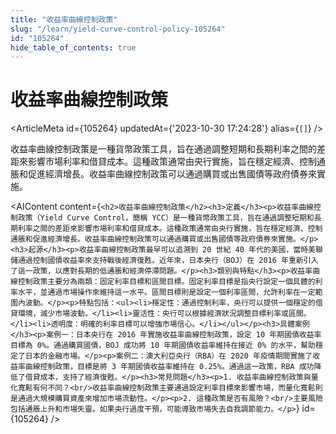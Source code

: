 ```yaml
---
title: "收益率曲線控制政策"
slug: "/learn/yield-curve-control-policy-105264"
id: "105264"
hide_table_of_contents: true
---
```



# 收益率曲線控制政策

<ArticleMeta id={105264} updatedAt={'2023-10-30 17:24:28'} alias={`[]`} />
<div className='border-solid border-b border-t-0 my-4 border-[var(--ifm-color-gray-300)]' />

收益率曲線控制政策是一種貨幣政策工具，旨在通過調整短期和長期利率之間的差距來影響市場利率和借貸成本。這種政策通常由央行實施，旨在穩定經濟、控制通脹和促進經濟增長。收益率曲線控制政策可以通過購買或出售國債等政府債券來實施。

<AIContent content={`<h2>收益率曲線控制政策</h2><h3>定義</h3><p>收益率曲線控制政策（Yield Curve Control，簡稱 YCC）是一種貨幣政策工具，旨在通過調整短期和長期利率之間的差距來影響市場利率和借貸成本。這種政策通常由央行實施，旨在穩定經濟、控制通脹和促進經濟增長。收益率曲線控制政策可以通過購買或出售國債等政府債券來實施。</p><h3>起源</h3><p>收益率曲線控制政策最早可以追溯到 20 世紀 40 年代的美國，當時美聯儲通過控制國債收益率來支持戰後經濟復甦。近年來，日本央行（BOJ）在 2016 年重新引入了這一政策，以應對長期的低通脹和經濟停滯問題。</p><h3>類別與特點</h3><p>收益率曲線控制政策主要分為兩類：固定利率目標和區間目標。固定利率目標是指央行設定一個具體的利率水平，並通過市場操作來維持這一水平。區間目標則是設定一個利率區間，允許利率在一定範圍內波動。</p><p>特點包括：<ul><li>穩定性：通過控制利率，央行可以提供一個穩定的借貸環境，減少市場波動。</li><li>靈活性：央行可以根據經濟狀況調整目標利率或區間。</li><li>透明度：明確的利率目標可以增強市場信心。</li></ul></p><h3>具體案例</h3><p>案例一：日本央行在 2016 年實施收益率曲線控制政策，設定 10 年期國債收益率目標為 0%。通過購買國債，BOJ 成功將 10 年期國債收益率維持在接近 0% 的水平，幫助穩定了日本的金融市場。</p><p>案例二：澳大利亞央行（RBA）在 2020 年疫情期間實施了收益率曲線控制政策，目標是將 3 年期國債收益率維持在 0.25%。通過這一政策，RBA 成功降低了借貸成本，支持了經濟復甦。</p><h3>常見問題</h3><p>1. 收益率曲線控制政策與量化寬鬆有何不同？<br/>收益率曲線控制政策主要通過設定利率目標來影響市場，而量化寬鬆則是通過大規模購買資產來增加市場流動性。</p><p>2. 這種政策是否有風險？<br/>主要風險包括通脹上升和市場失靈。如果央行過度干預，可能導致市場失去自我調節能力。</p>`} id={105264} />
